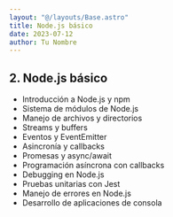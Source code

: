 ```yaml
---
layout: "@/layouts/Base.astro"
title: Node.js básico
date: 2023-07-12
author: Tu Nombre
---
```

## 2. Node.js básico

- Introducción a Node.js y npm
- Sistema de módulos de Node.js
- Manejo de archivos y directorios
- Streams y buffers
- Eventos y EventEmitter
- Asincronía y callbacks
- Promesas y async/await
- Programación asíncrona con callbacks
- Debugging en Node.js
- Pruebas unitarias con Jest
- Manejo de errores en Node.js
- Desarrollo de aplicaciones de consola
